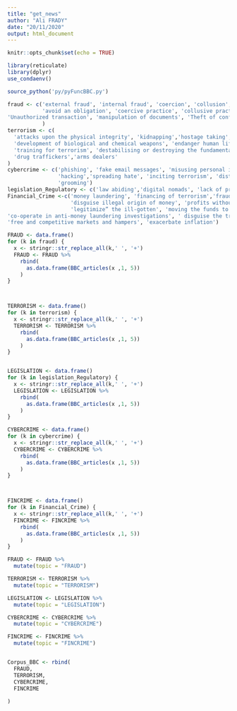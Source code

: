 ```yaml
---
title: "get_news"
author: "Ali FRADY"
date: "20/11/2020"
output: html_document
---
```


```r
knitr::opts_chunk$set(echo = TRUE)
```



```r
library(reticulate)
library(dplyr)
use_condaenv()

source_python('py/pyFuncBBC.py')
```


```r
fraud <- c('external fraud', 'internal fraud', 'coercion', 'collusion', 'misrepresentation',
           'avoid an obligation', 'coercive practice', 'collusive practice',' influencing improperly the actions', 'obstructive practice', 'deliberately destroying', 'falsifying', 'altering','concealing of evidence material','making false statements to investigators','impede a Bank', 'allegations of a corrupt', 'fraudulent','intimidating', 'disclosing knowledge', 'Transactions not reported intentionally',
'Unauthorized transaction', 'manipulation of documents', 'Theft of confidential information', 'Theft of confidential information or of intellectual property', 'drug traffickers'
           )
terrorism <- c(
  'attacks upon the physical integrity', 'kidnapping','hostage taking', 'economic disruption','economic loss','seizure of aircraft','seizure of ships' ,'seizure of means of public or goods transport',
  'development of biological and chemical weapons', 'endanger human life', 'recruitment for terrorism',
  'training for terrorism', 'destabilising or destroying the fundamental political, constitutional, economic or social structures of a country or an international organisation', ' financing of terrorism',
  'drug traffickers','arms dealers'
)
cybercrime <- c('phishing', 'fake email messages', 'misusing personal information','identity theft',
                'hacking','spreading hate', 'inciting terrorism', 'distributing child pornography',
                'grooming')
legislation_Regulatory <- c('law abiding','digital nomads', 'lack of proof of address', 'lack of proof of bills', 'debt documentation', 'without having a permanent fixed address','Tax avoidance', 'illegal' , 'tax evasion' ,'')
Financial_Crime <-c('money laundering', 'financing of terrorism','fraud', 'bribery','insider trading',
                    'disguise illegal origin of money', 'profits without jeopardizing their source',
                    'legitimize” the ill-gotten', 'moving the funds to a place where they are less likely to attract attention', 'concealing or disguising the illicit origin', 'concealment or disguise of the true nature', 'aundering funds', 'anti-money laundering regimes','scattered accounts for laundering',
'co-operate in anti-money laundering investigations', ' disguise the transfers', ' vehicles to launder money','organized criminal groups',' removal of billions of dollars from legitimate economic activities',
'free and competitive markets and hampers', 'exacerbate inflation')

FRAUD <- data.frame()
for (k in fraud) {
  x <- stringr::str_replace_all(k,' ', '+')
  FRAUD <- FRAUD %>%
    rbind(
      as.data.frame(BBC_articles(x ,1, 5))
    )
}



TERRORISM <- data.frame()
for (k in terrorism) {
  x <- stringr::str_replace_all(k,' ', '+')
  TERRORISM <- TERRORISM %>%
    rbind(
      as.data.frame(BBC_articles(x ,1, 5))
    )
}


LEGISLATION <- data.frame()
for (k in legislation_Regulatory) {
  x <- stringr::str_replace_all(k,' ', '+')
  LEGISLATION <- LEGISLATION %>%
    rbind(
      as.data.frame(BBC_articles(x ,1, 5))
    )
}

CYBERCRIME <- data.frame()
for (k in cybercrime) {
  x <- stringr::str_replace_all(k,' ', '+')
  CYBERCRIME <- CYBERCRIME %>%
    rbind(
      as.data.frame(BBC_articles(x ,1, 5))
    )
}



FINCRIME <- data.frame()
for (k in Financial_Crime) {
  x <- stringr::str_replace_all(k,' ', '+')
  FINCRIME <- FINCRIME %>%
    rbind(
      as.data.frame(BBC_articles(x ,1, 5))
    )
}

FRAUD <- FRAUD %>% 
  mutate(topic = "FRAUD")

TERRORISM <- TERRORISM %>% 
  mutate(topic = "TERRORISM")

LEGISLATION <- LEGISLATION %>% 
  mutate(topic = "LEGISLATION")

CYBERCRIME <- CYBERCRIME %>% 
  mutate(topic = "CYBERCRIME")

FINCRIME <- FINCRIME %>% 
  mutate(topic = "FINCRIME")


Corpus_BBC <- rbind(
  FRAUD,
  TERRORISM,
  CYBERCRIME,
  FINCRIME
  
)

```










